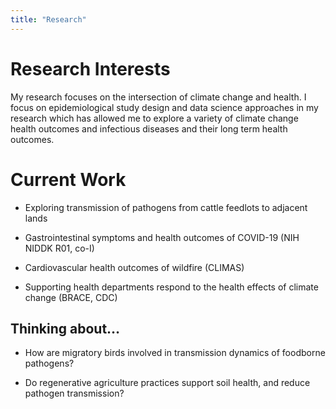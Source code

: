 ```yaml
---
title: "Research"
---
```


# Research Interests

My research focuses on the intersection of climate change and health. I focus on epidemiological study design and data science approaches in my research which has allowed me to explore a variety of climate change health outcomes and infectious diseases and their long term health outcomes.

# Current Work

-   Exploring transmission of pathogens from cattle feedlots to adjacent lands

-   Gastrointestinal symptoms and health outcomes of COVID-19 (NIH NIDDK R01, co-I)

-   Cardiovascular health outcomes of wildfire (CLIMAS)

-   Supporting health departments respond to the health effects of climate change (BRACE, CDC)

## Thinking about...

-   How are migratory birds involved in transmission dynamics of foodborne pathogens?

-   Do regenerative agriculture practices support soil health, and reduce pathogen transmission?
